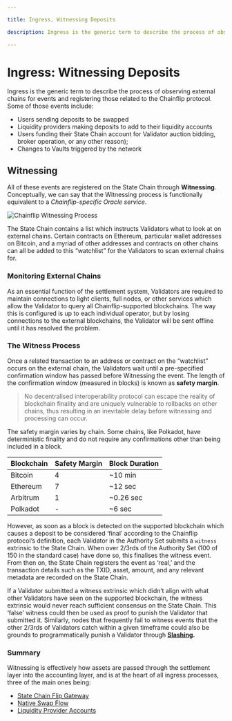 ```yaml
---

title: Ingress, Witnessing Deposits

description: Ingress is the generic term to describe the process of observing external chains for events and registering those related to the Chainflip protocol.

---
```


# Ingress: Witnessing Deposits

Ingress is the generic term to describe the process of observing external chains for events and registering those related to the Chainflip protocol. Some of those events include:

- Users sending deposits to be swapped
- Liquidity providers making deposits to add to their liquidity accounts
- Users funding their State Chain account for Validator auction bidding, broker operation, or any other reason);
- Changes to Vaults triggered by the network

## Witnessing

All of these events are registered on the State Chain through **Witnessing**. Conceptually, we can say that the Witnessing process is functionally equivalent to a _Chainflip-specific Oracle service_.

![Chainflip Witnessing Process](/concepts/witnessing-graphic.png)

The State Chain contains a list which instructs Validators what to look at on external chains. Certain contracts on Ethereum, particular wallet addresses on Bitcoin, and a myriad of other addresses and contracts on other chains can all be added to this “watchlist” for the Validators to scan external chains for.

### Monitoring External Chains

As an essential function of the settlement system, Validators are required to maintain connections to light clients, full nodes, or other services which allow the Validator to query all Chainflip-supported blockchains. The way this is configured is up to each individual operator, but by losing connections to the external blockchains, the Validator will be sent offline until it has resolved the problem.

### The Witness Process

Once a related transaction to an address or contract on the “watchlist” occurs on the external chain, the Validators wait until a pre-specified confirmation window has passed before Witnessing the event. The length of the confirmation window (measured in blocks) is known as **safety margin**.

> No decentralised interoperability protocol can escape the reality of blockchain finality and are uniquely vulnerable to rollbacks on other chains, thus resulting in an inevitable delay before witnessing and processing can occur.

The safety margin varies by chain. Some chains, like Polkadot, have deterministic finality and do not require any confirmations other than being included in a block.

|Blockchain| Safety Margin      | Block Duration |
|----------|--------------------|----------------|
|Bitcoin   |                   4| ~10 min        |
|Ethereum  |                   7| ~12 sec        |
|Arbitrum  |                   1| ~0.26 sec      |
|Polkadot  |                   -| ~6 sec         |

However, as soon as a block is detected on the supported blockchain which causes a deposit to be considered ‘final’ according to the Chainflip protocol’s definition, each Validator in the Authority Set submits a `witness` extrinsic to the State Chain. When over 2/3rds of the Authority Set (100 of 150 in the standard case) have done so, this finalises the witness event. From then on, the State Chain registers the event as ‘real,’ and the transaction details such as the TXID, asset, amount, and any relevant metadata are recorded on the State Chain.

If a Validator submitted a witness extrinsic which didn’t align with what other Validators have seen on the supported blockchain, the witness extrinsic would never reach sufficient consensus on the State Chain. This ‘false’ witness could then be used as proof to punish the Validator that submitted it. Similarly, nodes that frequently fail to witness events that the other 2/3rds of Validators catch within a given timeframe could also be grounds to programmatically punish a Validator through [**Slashing**](reputation-and-slashing.md)**.**

### Summary

Witnessing is effectively how assets are passed through the settlement layer into the accounting layer, and is at the heart of all ingress processes, three of the main ones being:

- [State Chain Flip Gateway](state-chain-flip-gateway.mdx)
- [Native Swap Flow](../swaps-amm/native-swap-flow.mdx)
- [Liquidity Provider Accounts](../swaps-amm/liquidity-provider-accounts.md)
